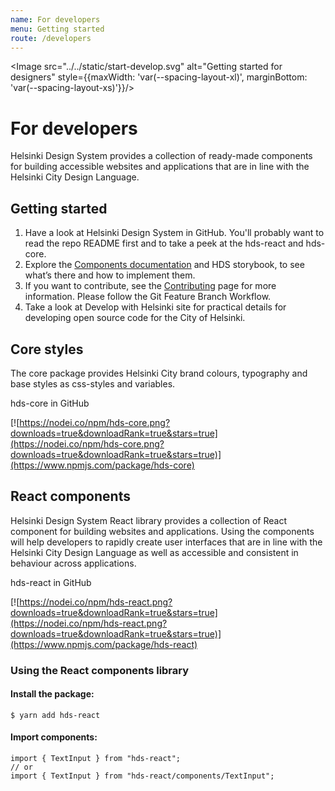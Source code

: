 ```yaml
---
name: For developers
menu: Getting started
route: /developers
---
```




<Image src="../../static/start-develop.svg" alt="Getting started for designers"  style={{maxWidth: 'var(--spacing-layout-xl)', marginBottom: 'var(--spacing-layout-xs)'}}/>

# For developers

<LargeParagraph>Helsinki Design System provides a collection of ready-made components for building accessible websites and applications that are in line with the Helsinki City Design Language.</LargeParagraph>

## Getting started


1. Have a look at <Link href="https://github.com/City-of-Helsinki/helsinki-design-system" external>Helsinki Design System in GitHub</Link>. You'll probably want to read the <Link href="https://github.com/City-of-Helsinki/helsinki-design-system/blob/master/packages/react/README.md" external>repo README</Link> first and to take a peek at the <Link href="https://github.com/City-of-Helsinki/helsinki-design-system/tree/master/packages/react" external>hds-react</Link> and <Link href="https://github.com/City-of-Helsinki/helsinki-design-system/tree/master/packages/core" external>hds-core</Link>.
2. Explore the [Components documentation](/components "Components") and <Link href="https://city-of-helsinki.github.io/helsinki-design-system/storybook/core/">HDS storybook</Link>, to see what’s there and how to implement them.
3. If you want to contribute, see the [Contributing](/contributing/before-contributing "Contributing") page for more information. Please follow the <Link href="https://www.atlassian.com/git/tutorials/comparing-workflows/feature-branch-workflow" external>Git Feature Branch Workflow</Link>.
4. Take a look at <Link href="https://dev.hel.fi/" external>Develop with Helsinki site</Link> for practical details for developing open source code for the City of Helsinki.

## Core styles
The core package provides Helsinki City brand colours, typography and base styles as css-styles and variables.

<Link href="https://github.com/City-of-Helsinki/helsinki-design-system/tree/master/packages/core" external>hds-core in GitHub</Link>

[![https://nodei.co/npm/hds-core.png?downloads=true&downloadRank=true&stars=true](https://nodei.co/npm/hds-core.png?downloads=true&downloadRank=true&stars=true)](https://www.npmjs.com/package/hds-core)

## React components
Helsinki Design System React library provides a collection of React component for building websites and applications. Using the components will help developers to rapidly create user interfaces that are in line with the Helsinki City Design Language as well as accessible and consistent in behaviour across applications.

<Link href="https://github.com/City-of-Helsinki/helsinki-design-system/tree/master/packages/react" external>hds-react in GitHub</Link>

[![https://nodei.co/npm/hds-react.png?downloads=true&downloadRank=true&stars=true](https://nodei.co/npm/hds-react.png?downloads=true&downloadRank=true&stars=true)](https://www.npmjs.com/package/hds-react)


### Using the React components library

#### Install the package:

```
$ yarn add hds-react
```

#### Import components:

```tsx
import { TextInput } from "hds-react";
// or
import { TextInput } from "hds-react/components/TextInput";
```
